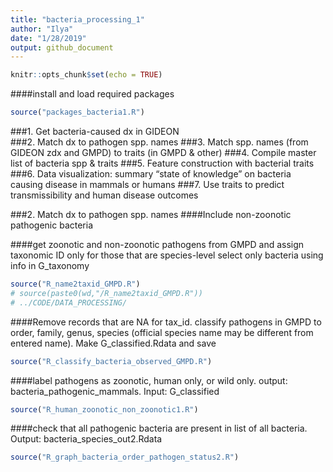 ```yaml
---
title: "bacteria_processing_1"
author: "Ilya"
date: "1/28/2019"
output: github_document
---
```


```r
knitr::opts_chunk$set(echo = TRUE)
```


####install and load required packages
```r
source("packages_bacteria1.R")
```


###1. Get bacteria-caused dx in GIDEON   
###2. Match dx to pathogen spp. names
###3. Match spp. names (from GIDEON zdx and GMPD) to traits (in GMPD & other)
###4. Compile master list of bacteria spp & traits
###5. Feature construction with bacterial traits
###6. Data visualization: summary “state of knowledge” on bacteria causing disease in mammals or humans
###7. Use traits to predict transmissibility and human disease outcomes

###2. Match dx to pathogen spp. names
####Include non-zoonotic pathogenic bacteria

####get zoonotic and non-zoonotic pathogens from GMPD and assign taxonomic ID only for those that are species-level
select only bacteria using info in G_taxonomy
```r
source("R_name2taxid_GMPD.R")
# source(paste0(wd,"/R_name2taxid_GMPD.R"))
# ../CODE/DATA_PROCESSING/
```

####Remove records that are NA for tax_id. classify pathogens in GMPD to order, family, genus, species (official species name may be different from entered name). Make G_classified.Rdata and save 
```r
source("R_classify_bacteria_observed_GMPD.R")
```


####label pathogens as zoonotic, human only, or wild only. output: bacteria_pathogenic_mammals. Input: G_classified 
```r
source("R_human_zoonotic_non_zoonotic1.R")
```

####check that all pathogenic bacteria are present in list of all bacteria. Output:  bacteria_species_out2.Rdata
```r
source("R_graph_bacteria_order_pathogen_status2.R")
```


